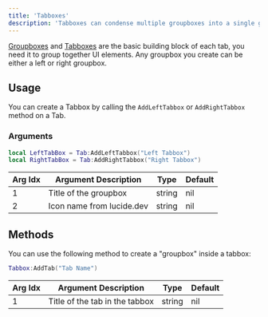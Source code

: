 ```yaml
---
title: 'Tabboxes'
description: 'Tabboxes can condense multiple groupboxes into a single groupbox.'
---
```



[Groupboxes](/obsidian/structure/groupboxes) and [Tabboxes](/obsidian/structure/tabboxes) are the basic building block of each tab, you need it to group together UI elements. Any groupbox you create can be either a left or right groupbox.

<DemoTabbox />

## Usage

You can create a Tabbox by calling the `AddLeftTabbox` or `AddRightTabbox` method on a Tab.

### Arguments

```lua
local LeftTabBox = Tab:AddLeftTabbox("Left Tabbox")
local RightTabBox = Tab:AddRightTabbox("Right Tabbox")
```

| Arg Idx | Argument Description | Type | Default |
| --- | --- | --- | --- |
| 1 | Title of the groupbox | string | nil |
| 2 | Icon name from lucide.dev | string | nil |

## Methods

You can use the following method to create a "groupbox" inside a tabbox:

```lua
Tabbox:AddTab("Tab Name")
```

| Arg Idx | Argument Description | Type | Default |
| --- | --- | --- | --- |
| 1 | Title of the tab in the tabbox | string | nil |

